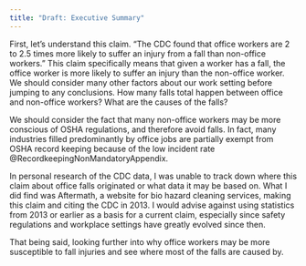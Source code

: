 ```yaml
---
title: "Draft: Executive Summary"
---
```


First, let's understand this claim. "The CDC found that office workers are 2 to 2.5 times more likely to suffer an injury from a fall than non-office workers." This claim specifically means that given a worker has a fall, the office worker is more likely to suffer an injury than the non-office worker. We should consider many other factors about our work setting before jumping to any conclusions. How many falls total happen between office and non-office workers? What are the causes of the falls?

We should consider the fact that many non-office workers may be more conscious of OSHA regulations, and therefore avoid falls. In fact, many industries filled predominantly by office jobs are partially exempt from OSHA record keeping because of the low incident rate @RecordkeepingNonMandatoryAppendix.

In personal research of the CDC data, I was unable to track down where this claim about office falls originated or what data it may be based on. What I did find was Aftermath, a website for bio hazard cleaning services, making this claim and citing the CDC in 2013. I would advise against using statistics from 2013 or earlier as a basis for a current claim, especially since safety regulations and workplace settings have greatly evolved since then.

That being said, looking further into why office workers may be more susceptible to fall injuries and see where most of the falls are caused by.
